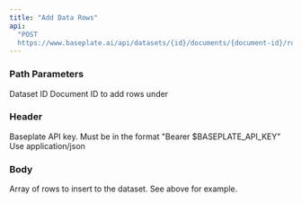 ```yaml
---
title: "Add Data Rows"
api:
  "POST
  https://www.baseplate.ai/api/datasets/{id}/documents/{document-id}/rows"
---
```


### Path Parameters

<ParamField path="id" type="string" required>
  Dataset ID
</ParamField>

<ParamField path="document-id" type="string" required>
  Document ID to add rows under
</ParamField>

### Header

<ParamField path="Authorization" type="string" required>
  Baseplate API key. Must be in the format "Bearer $BASEPLATE_API_KEY"
</ParamField>

<ParamField path="Content-Type" type="string" required>
  Use application/json
</ParamField>

### Body

<ParamField body="rows" type="array" required>
  Array of rows to insert to the dataset. See above for example.
</ParamField>
